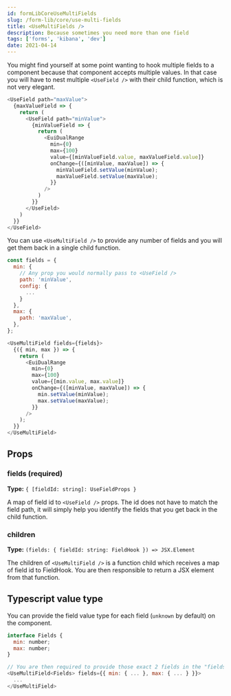 ```yaml
---
id: formLibCoreUseMultiFields
slug: /form-lib/core/use-multi-fields
title: <UseMultiFields />
description: Because sometimes you need more than one field
tags: ['forms', 'kibana', 'dev']
date: 2021-04-14
---
```


You might find yourself at some point wanting to hook multiple fields to a component because that component accepts multiple values. In that case you will have to nest multiple `<UseField />` with their child function, which is not very elegant.

```js
<UseField path="maxValue">
  {maxValueField => {
    return (
      <UseField path="minValue">
        {minValueField => {
          return (
            <EuiDualRange
              min={0}
              max={100}
              value={[minValueField.value, maxValueField.value]}
              onChange={([minValue, maxValue]) => {
                minValueField.setValue(minValue);
                maxValueField.setValue(maxValue);
              }}
            />
          )
        }}
      </UseField>
    )
  }}
</UseField>
```

You can use `<UseMultiField />` to provide any number of fields and you will get them back in a single child function.

```js
const fields = {
  min: {
    // Any prop you would normally pass to <UseField />
    path: 'minValue',
    config: {
      ...
    }
  },
  max: {
    path: 'maxValue',
  },
};

<UseMultiField fields={fields}>
  {({ min, max }) => {
    return (
      <EuiDualRange
        min={0}
        max={100}
        value={[min.value, max.value]}
        onChange={([minValue, maxValue]) => {
          min.setValue(minValue);
          max.setValue(maxValue);
        }}
      />
    );
  }}
</UseMultiField>
```

## Props

### fields (required)

**Type:** `{ [fieldId: string]: UseFieldProps }`

A map of field id to `<UseField />` props.  The id does not have to match the field path, it will simply help you identify the fields that you get back in the child function.

### children

**Type:** `(fields: { fieldId: string: FieldHook }) => JSX.Element`

The children of `<UseMultiField />` is a function child which receives a map of field id to FieldHook. You are then responsible to return a JSX element from that function.

## Typescript value type

You can provide the field value type for each field (`unknown` by default) on the component.

```js
interface Fields {
  min: number;
  max: number;
}

// You are then required to provide those exact 2 fields in the "fields" prop
<UseMultiField<Fields> fields={{ min: { ... }, max: { ... } }}>
  ...
</UseMultiField>
```
